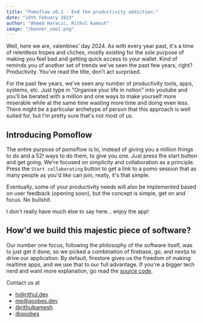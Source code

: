 ```yaml
---
title: "Pomoflow v0.1 - End the productivity addiction."
date: "14th Febuary 2023"
author: "Ahmed Haracic, Rithul Kamesh"
image: "/banner_smol.png"
---
```


Well, here we are, valentines' day 2024. As with every year past, it's a time of relentless tropes and cliches, mostly existing for the sole purpose of making you feel bad and getting quick access to your wallet. Kind of reminds you of another set of trends we've seen the past few years, right? Productivity. You've read the title, don't act surprised.

For the past few years, we've seen any number of productivity tools, apps, systems, etc. Just type in "Organise your life in notion" into youtube and you'll be berated with a million and one ways to make yourself more miserable while at the same time wasting more time and doing even less. There might be a particular archetype of person that this approach is well suited for, but I'm pretty sure that's not most of us.

## Introducing Pomoflow

The entire purpose of pomoflow is to, instead of giving you a million things to do and a 52! ways to do them, to give you one. Just press the start button and get going. We're focused on simplicity and collaboration as a principle. Press the `Start collaborating` button to get a link to a pomo session that as many people as you'd like can join, really, it's that simple.

Eventually, some of your productivity needs will also be implemented based on user feedback (opening soon), but the concept is simple, get on and focus. No bullshit.

I don't really have much else to say here... enjoy the app!

## How'd we build this majestic piece of software?

Our number one focus, following the philosophy of the software itself, was to just get it done, so we picked a combination of firebase, go, and nextjs to drive our application. By default, firestore gives us the freedom of making realtime apps, and we use that to our full advantage. If you're a bigger tech nerd and want more explanation, go read the [source code](https://github.com/rithulkamesh/pomoflow).

Contact us at

- [hi@rithul.dev](mailto:hi@rithul.dev)
- [me@qoobes.dev](mailto:me@qoobes.dev)
- [@rithulkamesh](https://twitter.com/rithulkamesh)
- [@qoobes](https://twitter.com/qoobes)
